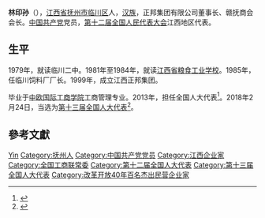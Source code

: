 '''林印孙'''（{{bd|1964年||}}），[[江西省|江西省]][[抚州市|抚州市]][[临川区|临川区]]人，[[汉族|汉族]]，正邦集团有限公司董事长、赣抚商会会长。[[中国共产党|中国共产党]]党员，[[第十二届全国人民代表大会|第十二届全国人民代表大会]]江西地区代表。

== 生平 ==
1979年，就读临川二中。1981年至1984年，就读[[江西省粮食工业学校|江西省粮食工业学校]]。1985年，任临川饲料厂厂长。1999年，成立江西正邦集团。

毕业于[[中欧国际工商学院|中欧国际工商学院]]工商管理专业。2013年，担任全国人大代表<ref>{{cite news|title=全国人大代表信息-林印孙|url= http://210.82.31.1:8084/delegate/viewDelegate.action?dbid=121143|accessdate=2013-04-05|newspaper=全国人大网|archive-url=https://web.archive.org/web/20180929150021/http://www.npc.gov.cn/delegate/viewDelegate.action?dbid=121143|archive-date=2018-09-29|dead-url=yes}}</ref>。2018年2月24日，当选为[[第十三届全国人大代表|第十三届全国人大代表]]<ref>{{Cite web|title=（受权发布）中华人民共和国第十三届全国人民代表大会代表名单-中新网|url=http://www.chinanews.com/gn/2018/02-25/8453959.shtml|accessdate=2021-02-13|work=中新网|archive-date=2018-02-27|archive-url=https://web.archive.org/web/20180227031724/http://www.chinanews.com/gn/2018/02-25/8453959.shtml|dead-url=no}}</ref>。

== 參考文獻 ==
{{reflist}}

{{中华全国工商业联合会第十二届执行委员会}}

{{Authority control}}

{{DEFAULTSORT:Lin林}}
[[Category:林姓|Yin]]
[[Category:抚州人|Category:抚州人]]
[[Category:中国共产党党员|Category:中国共产党党员]]
[[Category:江西企业家|Category:江西企业家]]
[[Category:全国工商联常委|Category:全国工商联常委]]
[[Category:第十二届全国人大代表|Category:第十二届全国人大代表]]
[[Category:第十三届全国人大代表|Category:第十三届全国人大代表]]
[[Category:改革开放40年百名杰出民营企业家|Category:改革开放40年百名杰出民营企业家]]


{{中国政治人物小作品}}